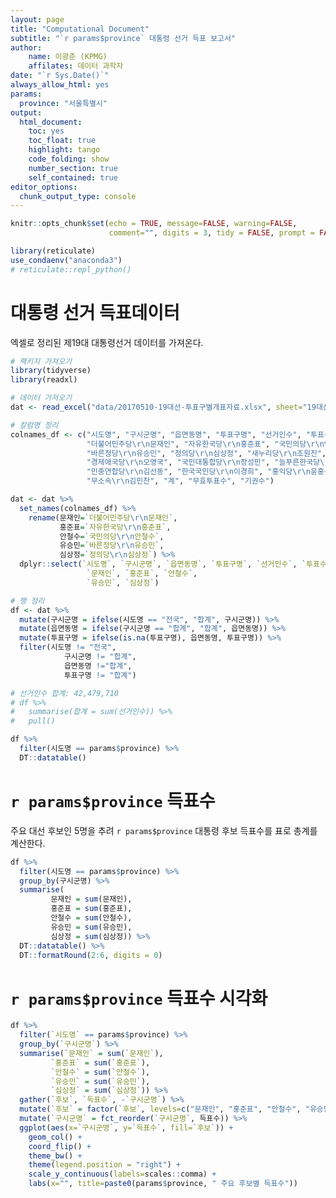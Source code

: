 ```yaml
---
layout: page
title: "Computational Document"
subtitle: "`r params$province` 대통령 선거 득표 보고서"
author:
    name: 이광춘 (KPMG)
    affilates: 데이터 과학자
date: "`r Sys.Date()`"
always_allow_html: yes
params:
  province: "서울특별시"
output:
  html_document: 
    toc: yes
    toc_float: true
    highlight: tango
    code_folding: show
    number_section: true
    self_contained: true
editor_options: 
  chunk_output_type: console
---
```


```r
knitr::opts_chunk$set(echo = TRUE, message=FALSE, warning=FALSE,
                      comment="", digits = 3, tidy = FALSE, prompt = FALSE, fig.align = 'center')

library(reticulate)
use_condaenv("anaconda3")
# reticulate::repl_python()
```

# 대통령 선거 득표데이터 {#election-dataset}

엑셀로 정리된 제19대 대통령선거 데이터를 가져온다.

```r
# 팩키지 가져오기
library(tidyverse)
library(readxl)

# 데이터 가져오기
dat <- read_excel("data/20170510-19대선-투표구별개표자료.xlsx", sheet="19대선", skip=1)

# 칼럼명 정리
colnames_df <- c("시도명", "구시군명", "읍면동명", "투표구명", "선거인수", "투표수", 
                 "더불어민주당\r\n문재인", "자유한국당\r\n홍준표", "국민의당\r\n안철수",
                 "바른정당\r\n유승민", "정의당\r\n심상정", "새누리당\r\n조원진",
                 "경제애국당\r\n오영국", "국민대통합당\r\n장성민", "늘푸른한국당\r\n이재오",
                 "민중연합당\r\n김선동", "한국국민당\r\n이경희", "홍익당\r\n윤홍식",
                 "무소속\r\n김민찬", "계", "무효투표수", "기권수")

dat <- dat %>% 
  set_names(colnames_df) %>% 
    rename(문재인=`더불어민주당\r\n문재인`, 
           홍준표=`자유한국당\r\n홍준표`, 
           안철수=`국민의당\r\n안철수`, 
           유승민=`바른정당\r\n유승민`, 
           심상정=`정의당\r\n심상정`) %>% 
  dplyr::select(`시도명`, `구시군명`, `읍면동명`, `투표구명`, `선거인수`, `투표수`, 
                 `문재인`, `홍준표`, `안철수`, 
                 `유승민`, `심상정`)

# 행 정리
df <- dat %>% 
  mutate(구시군명 = ifelse(시도명 == "전국", "합계", 구시군명)) %>% 
  mutate(읍면동명 = ifelse(구시군명 == "합계", "합계", 읍면동명)) %>% 
  mutate(투표구명 = ifelse(is.na(투표구명), 읍면동명, 투표구명)) %>% 
  filter(시도명 != "전국",
            구시군명 != "합계",
            읍면동명 !="합계",
            투표구명 != "합계")

# 선거인수 합계: 42,479,710
# df %>% 
#   summarise(합계 = sum(선거인수)) %>% 
#   pull()

df %>% 
  filter(시도명 == params$province) %>% 
  DT::datatable()
```


# `r params$province` 득표수 {#election-dataset-gg}

주요 대선 후보인 5명을 추려 `r params$province` 대통령 후보 득표수를 표로 총계를 계산한다.

```r
df %>% 
  filter(시도명 == params$province) %>% 
  group_by(구시군명) %>% 
  summarise(
         문재인 = sum(문재인),
         홍준표 = sum(홍준표),
         안철수 = sum(안철수),
         유승민 = sum(유승민),
         심상정 = sum(심상정)) %>% 
  DT::datatable() %>% 
  DT::formatRound(2:6, digits = 0)
```


# `r params$province` 득표수 시각화 {#election-dataset-gg-viz}

```r
df %>% 
  filter(`시도명` == params$province) %>% 
  group_by(`구시군명`) %>% 
  summarise(`문재인` = sum(`문재인`),
         `홍준표` = sum(`홍준표`),
         `안철수` = sum(`안철수`),
         `유승민` = sum(`유승민`),
         `심상정` = sum(`심상정`)) %>% 
  gather(`후보`, `득표수`, -`구시군명`) %>% 
  mutate(`후보` = factor(`후보`, levels=c("문재인", "홍준표", "안철수", "유승민", "심상정"))) %>% 
  mutate(`구시군명` = fct_reorder(`구시군명`, 득표수)) %>% 
  ggplot(aes(x=`구시군명`, y=`득표수`, fill=`후보`)) +
    geom_col() + 
    coord_flip() +
    theme_bw() +
    theme(legend.position = "right") +
    scale_y_continuous(labels=scales::comma) +
    labs(x="", title=paste0(params$province, " 주요 후보별 득표수"))
```

